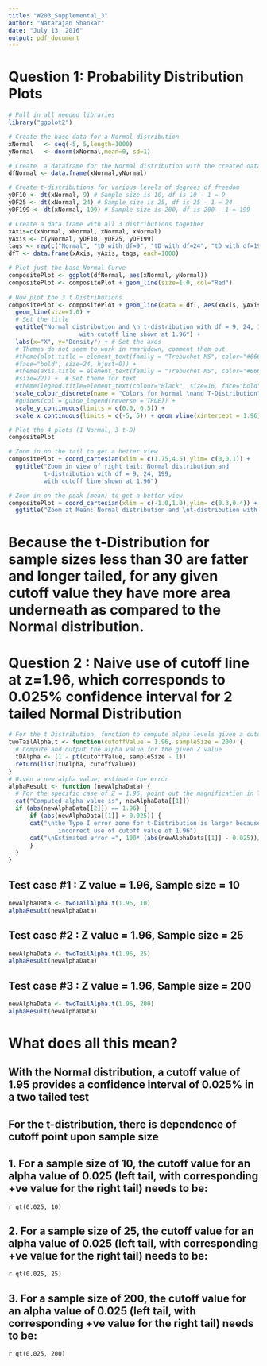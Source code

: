 ```yaml
---
title: "W203_Supplemental_3"
author: "Natarajan Shankar"
date: "July 13, 2016"
output: pdf_document
---
```



# Question 1: Probability Distribution Plots
```r
# Pull in all needed libraries
library("ggplot2")

# Create the base data for a Normal distribution
xNormal   <- seq(-5, 5,length=1000)
yNormal   <- dnorm(xNormal,mean=0, sd=1)

# Create  a dataframe for the Normal distribution with the created data to facilitate ggplot 
dfNormal <- data.frame(xNormal,yNormal)

# Create t-distributions for various levels of degrees of freedom
yDF10 <- dt(xNormal, 9) # Sample size is 10, df is 10 - 1 = 9
yDF25 <- dt(xNormal, 24) # Sample size is 25, df is 25 - 1 = 24
yDF199 <- dt(xNormal, 199) # Sample size is 200, df is 200 - 1 = 199

# Create a data frame with all 3 distributions together
xAxis=c(xNormal, xNormal, xNormal, xNormal)
yAxis <- c(yNormal, yDF10, yDF25, yDF199)
tags <- rep(c("Normal", "tD with df=9", "tD with df=24", "tD with df=199"), each = 1000)
dfT <- data.frame(xAxis, yAxis, tags, each=1000)

# Plot just the base Normal Curve
compositePlot <- ggplot(dfNormal, aes(xNormal, yNormal))
compositePlot <- compositePlot + geom_line(size=1.0, col="Red")
 
# Now plot the 3 t Distributions
compositePlot <- compositePlot + geom_line(data = dfT, aes(xAxis, yAxis, col=factor(tags))) + 
  geom_line(size=1.0) + 
  # Set the title
  ggtitle("Normal distribution and \n t-distribution with df = 9, 24, 199,
                    with cutoff line shown at 1.96") + 
  labs(x="X", y="Density") + # Set the axes
  # Themes do not seem to work in rmarkdown, comment them out
  #theme(plot.title = element_text(family = "Trebuchet MS", color="#666666", 
  #face="bold", size=24, hjust=0)) + 
  #theme(axis.title = element_text(family = "Trebuchet MS", color="#666666", face="bold", 
  #size=22)) +  # Set theme for text
  #theme(legend.title=element_text(colour="Black", size=16, face="bold")) +  # Set the legend
  scale_colour_discrete(name = "Colors for Normal \nand T-Distribution") + # Set the legend
  #guides(col = guide_legend(reverse = TRUE)) + 
  scale_y_continuous(limits = c(0.0, 0.5)) + 
  scale_x_continuous(limits = c(-5, 5)) + geom_vline(xintercept = 1.96)

# Plot the 4 plots (1 Normal, 3 t-D)
compositePlot
```

```r
# Zoom in on the tail to get a better view
compositePlot + coord_cartesian(xlim = c(1.75,4.5),ylim= c(0,0.1)) + 
  ggtitle("Zoom in view of right tail: Normal distribution and 
          t-distribution with df = 9, 24, 199,
          with cutoff line shown at 1.96")

# Zoom in on the peak (mean) to get a better view
compositePlot + coord_cartesian(xlim = c(-1.0,1.0),ylim= c(0.3,0.4)) + 
  ggtitle("Zoom at Mean: Normal distribution and \nt-distribution with df = 9, 24, 199")
```

# Because the t-Distribution for sample sizes less than 30 are fatter and longer tailed, for any given cutoff value they have more area underneath as compared to the Normal distribution. 
\pagebreak


# Question 2 : Naive use of cutoff line at z=1.96, which corresponds to 0.025% confidence interval for 2 tailed Normal Distribution

```r
# For the t Distribution, function to compute alpha levels given a cutoff value
twoTailAlpha.t <- function(cutoffValue = 1.96, sampleSize = 200) {
  # Compute and output the alpha value for the given Z value
  tDAlpha <- (1 - pt(cutoffValue, sampleSize - 1))
  return(list(tDAlpha, cutoffValue))
}
# Given a new alpha value, estimate the error
alphaResult <- function (newAlphaData) {
  # For the specific case of Z = 1.96, point out the magnification in Type 1 error area
  cat("Computed alpha value is", newAlphaData[[1]])
  if (abs(newAlphaData[[2]]) == 1.96) {
      if (abs(newAlphaData[[1]] > 0.025)) {
      cat("\nthe Type I error zone for t-Distribution is larger because of the 
              incorrect use of cutoff value of 1.96")
      cat("\nEstimated error =", 100* (abs(newAlphaData[[1]] - 0.025))/0.025, "% \n")
      }
  }
}
```
## Test case #1 : Z value = 1.96, Sample size = 10

```r
newAlphaData <- twoTailAlpha.t(1.96, 10)
alphaResult(newAlphaData)
```
## Test case #2 : Z value = 1.96, Sample size = 25
```r
newAlphaData <- twoTailAlpha.t(1.96, 25)
alphaResult(newAlphaData)
```
## Test case #3 : Z value = 1.96, Sample size = 200
```r
newAlphaData <- twoTailAlpha.t(1.96, 200)
alphaResult(newAlphaData)
```


# What does all this mean?
## With the Normal distribution, a cutoff value of 1.95 provides a confidence interval of 0.025% in a two tailed test

## For the t-distribution, there is dependence of cutoff point upon sample size
## 1. For a sample size of 10, the cutoff value for an alpha value of 0.025 (left tail, with corresponding +ve value for the right tail) needs to be: 
```r qt(0.025, 10)```

## 2. For a sample size of 25, the cutoff value for an alpha value of 0.025 (left tail, with corresponding +ve value for the right tail) needs to be:
```r qt(0.025, 25)```

## 3. For a sample size of 200, the cutoff value for an alpha value of 0.025 (left tail, with corresponding +ve value for the right tail) needs to be:
```r qt(0.025, 200)```
